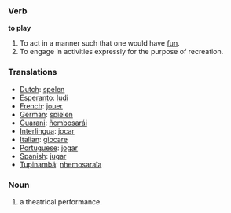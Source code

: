 === Verb ===

'''to play'''

#To act in a manner such that one would have [[fun]].
#To engage in activities expressly for the purpose of recreation.

=== Translations ===
*[[Dutch]]: [[spelen]]
*[[Esperanto]]: [[ludi]]
*[[French]]: [[jouer]]
*[[German]]: [[spielen]]
*[[Guarani]]: [[ñembosarái]]
*[[Interlingua]]: [[jocar]]
*[[Italian]]: [[giocare]]
*[[Portuguese]]: [[jogar]]
*[[Spanish]]: [[jugar]]
*[[Tupinambá]]: [[nhemosaraîa]]

===Noun===
#a theatrical performance.